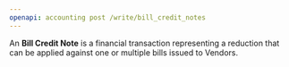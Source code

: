 ```yaml
---
openapi: accounting post /write/bill_credit_notes
---
```


An **Bill Credit Note** is a financial transaction representing a reduction that can be applied against one or multiple bills issued to Vendors.
